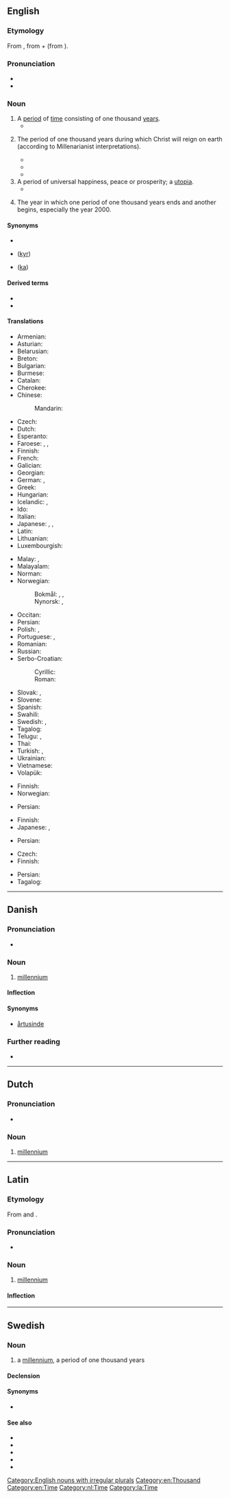 {{also|Millennium}}
==English==

===Etymology===
From {{der|en|LL|millennium}}, from {{etyl|la|en}} {{m|la|mīlle||thousand}} + {{m|la|-ennium}} (from {{m|la|annus||year}}).

===Pronunciation===
* {{IPA|/mɪˈlɛnɪəm/|lang=en}}
* {{audio|En-uk-millennium.oga|Audio (UK)|lang=en}}

===Noun===
{{en-noun|millennia|millenniums}}

# A [[period]] of [[time]] consisting of one thousand [[year]]s.
#* {{quote-news|date=24 March 2013|author=Dan Pearson|work=The Guardian|passage=Magnolias are some of the most primitive of our flowering trees, and fossils dating back '''millennia''' prove that they have had little need to evolve.}}
# {{lb|en|Christianity}} The period of one thousand years during which Christ will reign on earth (according to Millenarianist interpretations).
#* {{quote-book|year=1911|author={{w|Saki}}|chapter=Tobermory|title=The Chronicles of Clovis|passage=An archangel ecstatically proclaiming the '''Millennium''', and then finding that it clashed unpardonably with Henley and would have to be indefinitely postponed, could hardly have felt more crestfallen than Cornelius Appin at the reception of his wonderful achievement.}}
#* {{quote-book|year=1971|author={{w|Keith Thomas (historian)|Keith Thomas}}|title=Religion and the Decline of Magic|publisher=Folio Society|year_published=2012|page=137|passage=the end of the world would be heralded by a series of spectacular and symbolic events […]. According to most commentators, this '''millennium''' had already begun.}}
#* {{quote-book|year=2011|author={{w|Norman Davies}}|title=Vanished Kingdoms|publisher=Penguin|year_published=2012|page=117|passage=Conrad's later years unfolded in the shadow of the coming '''Millennium''', when the end of the world was forecast.}}
# A period of universal happiness, peace or prosperity; a [[utopia]].
#* {{quote-book|year=1902|author={{w|William James}}|title=The Varieties of Religious Experience|publisher=Folio Society|year_published=2008|page=318|passage=But the aggressive members of society are always tending to become bullies, robbers, and swindlers; and no one believes that such a state of things as we now live in is the '''millennium'''.}}
# {{lb|en|with definite article}} The year in which one period of one thousand years ends and another begins, especially the year 2000.

====Synonyms====
* {{l|en|yearthousand}}
* {{l|en|kiloyear}} ([[kyr]])
* {{l|en|kiloannum}} ([[ka]])

====Derived terms====
* {{l|en|millennial}}
* {{l|en|millennium bug}}

====Translations====
{{trans-top|thousand-year period}}
* Armenian: {{t+|hy|հազարամյակ}}
* Asturian: {{t|ast|mileniu|m}}
* Belarusian: {{t|be|тысячаго́ддзе|n|sc=Cyrl}}
* Breton: {{t+|br|milved|m}}
* Bulgarian: {{t|bg|хилядоле́тие|n|sc=Cyrl}}
* Burmese: {{t|my|ထောင်စုနှစ်}}
* Catalan: {{t|ca|mil·lenni|m}}
* Cherokee: {{t|chr|ᎠᎦᏴᎵ ᏧᏕᏘᏗ}}
* Chinese:
*: Mandarin: {{t+|cmn|千年|tr=qiānnián|sc=Hani}}
* Czech: {{t+|cs|tisíciletí|n}}
* Dutch: {{t+|nl|millennium}}
* Esperanto: {{t|eo|jarmilo}}
* Faroese: {{t|fo|ártúsund|n}}, {{t|fo|túsundár|n}}, {{t|fo|túsundáraskeið|n}}
* Finnish: {{t+|fi|vuosituhat}}
* French: {{t+|fr|millénaire|m}}
* Galician: {{t|gl|milenio|m}}
* Georgian: {{t|ka|ათასწლეული|sc=Geor}}
* German: {{t+|de|Jahrtausend|n}}, {{t+|de|Millennium|n}}
* Greek: {{t+|el|χιλιετία|f}}
* Hungarian: {{t+|hu|évezred}}
* Icelandic: {{t+|is|árþúsund|n}}, {{t|is|þúsöld|f}}
* Ido: {{t|io|yarmilo}}
* Italian: {{t+|it|millennio|m}}
* Japanese: {{t|ja|千年間|tr=sennenkan}}, {{t|ja|千年期|tr=sennenki}}, {{t+|ja|千年紀|tr=sennenki}}
* Latin: {{t|la|millennium|n}}
* Lithuanian: {{t+|lt|tūkstantmetis|m}}
* Luxembourgish: {{t|lb|Joerdausend|n}}
{{trans-mid}}
* Malay: {{t+|ms|alaf}}, {{t|ms|milenium}}
* Malayalam: {{t|ml|സഹസ്രാബ്ദം|sc=Mlym}}
* Norman: {{t|nrf|millénaire|m}} {{qualifier|continental Normandy; Jersey: ''millénaithe''}}
* Norwegian:
*: Bokmål: {{t+|nb|årtusen|n}}, {{t+|nb|millennium|n}}, {{t+|nb|tusenår|n}}
*: Nynorsk: {{t|nn|millennium|n}}, {{t|nn|tusenår|n}}
* Occitan: {{t|oc|millenari|m}}
* Persian: {{t+|fa|هزاره|tr=hezâreh|sc=fa-Arab}}
* Polish: {{t+|pl|tysiąclecie}}, {{t+|pl|milenium|n}}
* Portuguese: {{t+|pt|milénio|m}}, {{t+|pt|milênio}}
* Romanian: {{t+|ro|mileniu|n}}
* Russian: {{t+|ru|тысячеле́тие|n}}
* Serbo-Croatian:
*: Cyrillic: {{t|sh|тисућлеће|n}}
*: Roman: {{t|sh|tisućleće|n}}
* Slovak: {{t|sk|tisícročie|n}}, {{t|sk|milénium|m}}
* Slovene: {{t+|sl|tisočletje|n}}
* Spanish: {{t+|es|milenio|m}}
* Swahili: {{t|sw|milenia}}
* Swedish: {{t+|sv|årtusende}}, {{t+|sv|millennium}}
* Tagalog: {{t|tl|libuntaon}}
* Telugu: {{t+|te|సహస్రాబ్ది|sc=Telu}}, {{t|te|వెయ్యేళ్ళు|sc=Telu}}
* Thai: {{t+|th|สหัสวรรษ}}
* Turkish: {{t+|tr|milenyum}}, {{t+|tr|binyıl}}
* Ukrainian: {{t|uk|тисячелі́ття|n}}
* Vietnamese: {{t+|vi|thiên niên kỷ}}
* Volapük: {{t+|vo|milyel}}
{{trans-bottom}}

{{trans-top|Christianity: the 1000 year reign of Christ}}
* Finnish: {{t+|fi|tuhatvuotinen valtakunta}}
* Norwegian: {{t+|no|millennium}}
{{trans-mid}}
* Persian: {{t|fa|هزاره‌ی حکومت عیسی بر جهان|sc=fa-Arab}}
{{trans-bottom}}

{{trans-top|period of universal happiness}}
* Finnish: {{t+|fi|tuhatvuotinen valtakunta}}
* Japanese: {{t|ja|至福千年}}, {{t|ja|千年王国}}
{{trans-mid}}
* Persian: {{t|fa|دوران طلایی|tr=doran tala'ei|sc=fa-Arab}}
{{trans-bottom}}

{{trans-top|year when a period of 1000 years ends and another begins}}
* Czech: {{t+|cs|milénium|n}}
* Finnish: {{t+|fi|millennium}}
{{trans-mid}}
* Persian: {{t|fa|هزاره‌ی سوم|tr=hezaareye sevvom|sc=fa-Arab}}
* Tagalog: {{t|tl|libuntaon}}
{{trans-bottom}}

[[Category:English nouns with irregular plurals]]
[[Category:en:Thousand]]
[[Category:en:Time]]

----

==Danish==

===Pronunciation===
* {{IPA|/milɛniɔm/|[miˈlɛnˀiɔm]|lang=da}}

===Noun===
{{da-noun|stem=millennie|t|r}}

# [[millennium#English|millennium]]

====Inflection====
{{da-noun-infl|stem=millennie|t|r}}

====Synonyms====
* [[årtusinde]]

===Further reading===
* {{pedialite|lang=da}}

----

==Dutch==
{{wikipedia|lang=nl}}

===Pronunciation===
* {{audio|Nl-millennium.ogg|Audio|lang=nl}}

===Noun===
{{nl-noun|n|millennia|milleniumtje}}

# [[#English|millennium]]

[[Category:nl:Time]]

----

==Latin==
{{wikipedia|lang=la}}

===Etymology===
From {{m|la|mīlle}} and {{m|la|annus}}.

===Pronunciation===
* {{la-IPA|mīllennium}}

===Noun===
{{la-noun|mīllennium|mīllenniī|n|second}}

# [[#English|millennium]]

====Inflection====
{{la-decl-2nd-N|mīllenni}}

[[Category:la:Time]]

----

==Swedish==

===Noun===
{{sv-noun|n}}

# a [[#English|millennium]], a period of one thousand years

====Declension====
{{sv-infl-noun-n-r|2=millennie}}

====Synonyms====
* {{l|sv|årtusende}}

====See also====
* {{l|sv|år}}
* {{l|sv|århundrade}}
* {{l|sv|årtionde}}
* {{l|sv|decennium}}
* {{l|sv|sekel}}